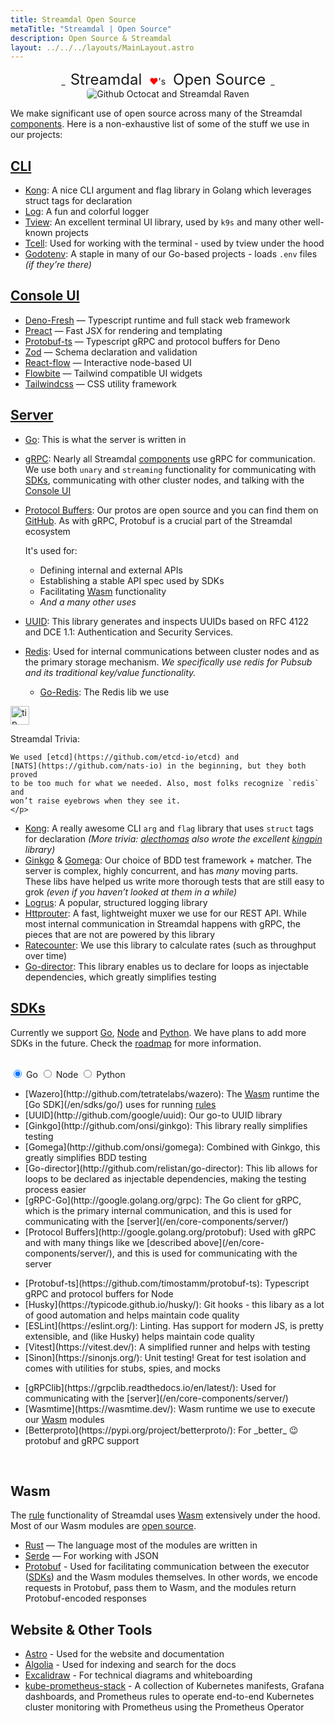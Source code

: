 ```yaml
---
title: Streamdal Open Source
metaTitle: "Streamdal | Open Source"
description: Open Source & Streamdal
layout: ../../../layouts/MainLayout.astro
---
```



<Changes />

<center>_<span class="yhighlight" style="border-radius: 5px; padding: 4px 8px 4px 8px; font-size: 24px;">Streamdal</span> <span style="color: red;">❤️</span>'s <span class="phighlight" style="border-radius: 5px; padding: 4px 8px 4px 8px; font-size: 24px;">Open Source</span>_</center>
<center><img src={opensource} alt="Github Octocat and Streamdal Raven" style="border-radius: 5px;" /></center>

We make significant use of open source across many of the Streamdal 
[components](/en/core-components/overview/). Here is a non-exhaustive list of 
some of the stuff we use in our projects:

## [CLI](/en/what-is-streamdal/#-cli) 


- [Kong](http://github.com/alecthomas/kong): A nice CLI argument and flag library in Golang which leverages struct tags for declaration
- [Log](http://github.com/charmbracelet/log): A fun and colorful logger 
- [Tview](http://github.com/rivo/tview): An excellent terminal UI library, used by `k9s` and many other well-known projects
- [Tcell](http://github.com/gdamore/tcell/): Used for working with the terminal - used by tview under the hood
- [Godotenv](http://github.com/joho/godotenv): A staple in many of our Go-based projects - loads `.env` files _(if they’re there)_

## [Console UI](/en/core-components/console-ui/)

- [Deno-Fresh](https://github.com/denoland/fresh) — Typescript runtime and full stack web framework
- [Preact](https://github.com/preactjs/preact) — Fast JSX for rendering and templating
- [Protobuf-ts](https://github.com/timostamm/protobuf-ts) — Typescript gRPC and protocol buffers for Deno
- [Zod](https://github.com/colinhacks/zod) — Schema declaration and validation
- [React-flow](https://github.com/wbkd/react-flow) — Interactive node-based UI
- [Flowbite](https://github.com/themesberg/flowbite) — Tailwind compatible UI widgets
- [Tailwindcss](https://github.com/tailwindlabs/tailwindcss) — CSS utility framework

## [Server](/en/core-components/server/)

- [Go](https://go.dev/): This is what the server is written in
    
- [gRPC](https://pkg.go.dev/google.golang.org/grpc): Nearly all Streamdal [components](/en/core-components/overview/) use gRPC for communication. We use both `unary` and `streaming` functionality for communicating with [SDKs](/en/core-components/sdk/), communicating with other cluster nodes, and talking with the [Console UI](/en/core-components/console-ui/)
- [Protocol Buffers](https://protobuf.dev/): Our protos are open source and you can find them on [GitHub](https://github.com/streamdal/streamdal/tree/main/libs/protos). As with gRPC, Protobuf is a crucial part of the Streamdal ecosystem

    It's used for:
    - Defining internal and external APIs
    - Establishing a stable API spec used by SDKs
    - Facilitating <a href="/en/resources-support/glossary/#wasm" class="pkeyword">Wasm</a> functionality
    - _And a many other uses_
- [UUID](https://github.com/google/uuid): This library generates and inspects UUIDs based on RFC 4122 and DCE 1.1: Authentication and Security Services.
- [Redis](https://redis.io): Used for internal communications between cluster nodes and as the primary storage mechanism. _We specifically use redis for Pubsub and its traditional key/value functionality._
    - [Go-Redis](https://github.com/redis/go-redis): The Redis lib we use

<Notification type="tip">
  <img src={tip} alt="tip" width="30px" height="30px" />
  <div class="prose-md prose-p:my-2 prose-a:text-purple-dark prose-a:underline">
    <p>
    Streamdal Trivia: 
    
    We used [etcd](https://github.com/etcd-io/etcd) and 
    [NATS](https://github.com/nats-io) in the beginning, but they both proved 
    to be too much for what we needed. Also, most folks recognize `redis` and 
    won’t raise eyebrows when they see it.
    </p>
  </div>
</Notification>

- [Kong](https://github.com/alecthomas/kong): A really awesome CLI `arg` and `flag` library that uses `struct` tags for declaration 
_(More trivia: [alecthomas](https://github.com/alecthomas) also wrote the excellent [kingpin](https://github.com/alecthomas/kingpin) library)_
- [Ginkgo](https://github.com/onsi/ginkgo) & [Gomega](https://github.com/onsi/gomega): Our choice of BDD test framework + matcher. The server is complex, highly concurrent, and has _many_ moving parts. These libs have helped us write more thorough tests that are still easy to grok  _(even if you haven’t looked at them in a while)_
- [Logrus](https://github.com/sirupsen/logrus):  A popular, structured logging library
- [Httprouter](https://github.com/julienschmidt/httprouter): A fast, lightweight muxer we use for our REST API. While most internal communication in Streamdal happens with gRPC, the pieces that are not are powered by this library
- [Ratecounter](https://github.com/paulbellamy/ratecounter): We use this library to calculate rates (such as throughput over time)
- [Go-director](https://github.com/relistan/go-director): This library enables us to declare for loops as injectable dependencies, which greatly simplifies testing

## [SDKs](/en/core-components/sdk/)

Currently we support [Go](/en/sdks/go/), [Node](/en/sdks/node/) and 
[Python](/en/sdks/python/). We have plans to add more 
SDKs in the future. Check the 
[roadmap](https://github.com/orgs/streamdal/projects/1) for more information.

<br />


<div class="pc-tabx w-full max-w-2xl m-0">
  <input checked id="tab1" type="radio" name="pct" class="hidden peer/tab1" />
  <label
    for="tab1"
    class="font-medium text-sm leading-7 float-left py-4 px-6 border-b-2 border-purple-divider mb--4 text-white peer-checked/tab1:border-b-4 peer-checked/tab1:border-purple-bright peer-checked/tab1:font-bold"
  >
    Go
  </label>
  <input id="tab2" type="radio" name="pct" class="hidden peer/tab2" />
  <label
    for="tab2"
    class="font-medium text-sm leading-7 float-left py-4 px-6 border-b-2 border-purple-divider mb--4 text-white peer-checked/tab2:border-b-4 peer-checked/tab2:border-purple-bright peer-checked/tab2:font-bold"
  >
    Node
  </label>
  <input id="tab3" type="radio" name="pct" class="hidden peer/tab3" />
  <label
    for="tab3"
    class="font-medium text-sm leading-7 float-left py-4 px-6 border-b-2 border-purple-divider mb--4 text-white peer-checked/tab3:border-b-4 peer-checked/tab3:border-purple-bright peer-checked/tab3:font-bold"
  >
    Python
  </label>
  <div class="hidden peer-checked/tab1:block clear-both p-5 w-full">
    <p>
        <ul>
            <li>[Wazero](http://github.com/tetratelabs/wazero): The <a href="/en/resources-support/glossary/#wasm" class="pkeyword">Wasm</a> runtime the [Go SDK](/en/sdks/go/) uses for running <a href="/en/resources-support/glossary/#rule-or-step" class="pkeyword">rules</a></li>
            <li>[UUID](http://github.com/google/uuid): Our go-to UUID library</li>
            <li>[Ginkgo](http://github.com/onsi/ginkgo): This library really simplifies testing</li>
            <li>[Gomega](http://github.com/onsi/gomega): Combined with Ginkgo, this greatly simplifies BDD testing</li>
            <li>[Go-director](http://github.com/relistan/go-director): This lib allows for loops to be declared as injectable dependencies, making the testing process easier</li>
            <li>[gRPC-Go](http://google.golang.org/grpc):  The Go client for gRPC, which is the primary internal communication, and this is used for communicating with the [server](/en/core-components/server/)</li>
            <li>[Protocol Buffers](http://google.golang.org/protobuf):  Used with gRPC and with many things like we [described above](/en/core-components/server/), and this is used for communicating with the server</li>
        </ul>
    </p>
  </div>
  <div class="hidden peer-checked/tab2:block clear-both p-5 w-full">
    <p>
        <ul>
        <li>[Protobuf-ts](https://github.com/timostamm/protobuf-ts): Typescript gRPC and protocol buffers for Node</li>
        <li>[Husky](https://typicode.github.io/husky/): Git hooks - this libary as a lot of good automation and helps maintain code quality</li>
        <li>[ESLint](https://eslint.org/): Linting. Has support for modern JS, is pretty extensible, and (like Husky) helps maintain code quality</li>
        <li>[Vitest](https://vitest.dev/): A simplified runner and helps with testing</li>
        <li>[Sinon](https://sinonjs.org/): Unit testing! Great for test isolation and comes with utilities for stubs, spies, and mocks</li>
        </ul>
    </p>
  </div>
  <div class="hidden peer-checked/tab3:block clear-both p-5 w-full">
    <p>
        <ul>
            <li>[gRPClib](https://grpclib.readthedocs.io/en/latest/): Used for communicating with the [server](/en/core-components/server/)</li>
            <li>[Wasmtime](https://wasmtime.dev/): Wasm runtime we use to execute our <a href="/en/resources-support/glossary/#wasm" class="pkeyword">Wasm</a> modules</li>
            <li>[Betterproto](https://pypi.org/project/betterproto/): For _better_  😉 protobuf and gRPC support</li>
        </ul>
    </p>
  </div>
</div>

<br />

## <span class="pkeyword">Wasm</span>
The 
<a href="/en/resources-support/glossary/#rule-or-step" class="pkeyword">rule</a> 
functionality of Streamdal uses 
<a href="/en/resources-support/glossary/#wasm" class="pkeyword">Wasm</a> 
extensively under the hood. Most of our Wasm modules are 
[open source](https://github.com/streamdal/streamdal/tree/main/libs/wasm).

- [Rust](https://www.rust-lang.org/) — The language most of the modules are written in
- [Serde](https://serde.rs/) — For working with JSON
- [Protobuf](https://protobuf.dev/) - Used for facilitating communication between the executor ([SDKs](/en/core-components/sdk/)) and the Wasm modules themselves. In other words, we encode requests in Protobuf, pass them to Wasm, and the modules return Protobuf-encoded responses

## Website & Other Tools
- [Astro](https://astro.build/) - Used for the website and documentation
- [Algolia](https://www.algolia.com/) - Used for indexing and search for the docs
- [Excalidraw](https://excalidraw.com/) - For technical diagrams and whiteboarding
- [kube-prometheus-stack](https://github.com/prometheus-community/helm-charts/tree/main/charts/kube-prometheus-stack) - 
A collection of Kubernetes manifests, Grafana dashboards, and Prometheus rules 
to operate end-to-end Kubernetes cluster monitoring with Prometheus using the 
Prometheus Operator